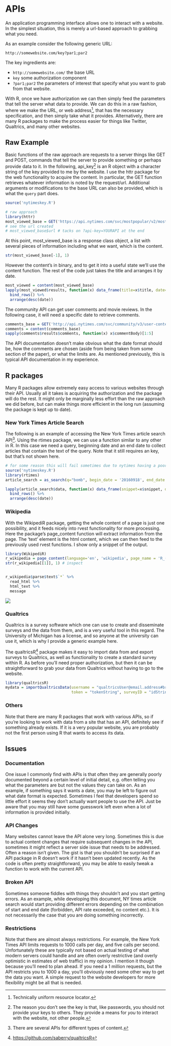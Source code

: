 # APIs


An <span class="emph">application programming interface</span> allows one to interact with a website.  In the simplest situation, this is merely a url-based approach to grabbing what you need.

As an example consider the following generic URL:

`http://somewebsite.com/key?par1;par2`

The key ingredients are:

- `http://somewebsite.com/` the base URL
- `key` some authorization component
- `?par1;par2` the parameters of interest that specify what you want to grab from that website.

With R, once we have authorization we can then simply feed the parameters that tell the server what data to provide.
We can do this in a raw fashion, where we make the URL, or web address[^url], that has the necessary specification, and then simply take what it provides.  Alternatively, there are many R packages to make the process easier for things like Twitter, Qualtrics, and many other websites.


## Raw Example

Basic functions of the raw approach are requests to a server things like GET and POST, commands that tell the server to provide something or perhaps provide data to it.  In the following, <span class="objclass">api_key</span>[^apikey] is an R object with a character string of the key provided to me by the website.  I use the <span class="pack">httr</span> package for the web functionality to acquire the content.  In particular, the <span class="func">GET</span> function retrieves whatever information is noted by the request/url.  Additional arguments or modifications to the base URL can also be provided, which is what the `query` part does.

```r
source('nytimeskey.R')
```

```r
# raw approach
library(httr)
most_viewed_base = GET('https://api.nytimes.com/svc/mostpopular/v2/mostviewed/all-sections/30.json', query=list(`api-key`=api_key))
# see the url created
# most_viewed_base$url # tacks on ?api-key=YOURAPI at the end
```

At this point, <span class="objclass">most_viewed_base</span> is a <span class="objclass">response</span> class object, a list with several pieces of information including what we want, which is the content. 

```r
str(most_viewed_base[-1], 1)
```

However the content's in <span class="emph">binary</span>, and to get it into a useful state we'll use the <span class="func">content</span> function. The rest of the code just takes the title and arranges it by date.

```r
most_viewed = content(most_viewed_base)
lapply(most_viewed$results, function(x) data_frame(title=x$title, date=x$published_date)) %>% 
  bind_rows() %>% 
  arrange(desc(date))
```

The community API can get user comments and movie reviews.  In the following case, it will need a specific date to retrieve comments.  

```r
comments_base = GET('http://api.nytimes.com/svc/community/v3/user-content/by-date.json', query=list(date=Sys.Date()))
comments = content(comments_base)
sapply(comments$results$comments, function(x) x$commentBody)[1:5]
```

The API documentation doesn't make obvious what the date format should be, how the comments are chosen (aside from being taken from some section of the paper), or what the limits are.  As mentioned previously, this is typical API documentation in my experience.



## R packages

Many R packages allow extremely easy access to various websites through their API.  Usually all it takes is acquiring the authorization and the package will do the rest.  It might only be marginally less effort than the raw approach we did before, but can make things more efficient in the long run (assuming the package is kept up to date).


### New York Times Article Search

The following is an example of accessing the New York Times article search API[^nytapi].  Using the <span class="pack">rtimes</span> package, we can use a function similar to any other in R. In this case we need a query, beginning date and an end date to collect articles that contain the text of the query. Note that it still requires an key, but that's not shown here.

```r
# for some reason this will fail sometimes due to nytimes having a poor api
source('nytimeskey.R')
library(rtimes)
article_search = as_search(q="bomb", begin_date = '20160918', end_date = '20160919')[-(1:2)]

lapply(article_search$data, function(x) data_frame(snippet=x$snippet, date= x$pub_date)) %>% 
  bind_rows() %>% 
  arrange(desc(date))
```



### Wikipedia

With the <span class="pack">WikipediR</span> package, getting the whole content of a page is just one possibility, and it feeds nicely into <span class="pack">rvest</span> functionality for more processing.  Here the package's <span class="func">page_content</span> function will extract information from the page. The 'text' element is the html content, which we can then feed to the previously used <span class="pack">rvest</span> functions.  I show only a snippet of the output.

```r
library(WikipediR)
r_wikipedia = page_content(language='en', 'wikipedia', page_name = 'R_(programming_language)')
str(r_wikipedia[[1]], 1) # inspect


r_wikipedia$parse$text$`*` %>% 
  read_html %>% 
  html_text %>% 
  message
```

<img src="img/rpage.png" style="display:block; margin: 0 auto;">


### Qualtrics

Qualtrics is a survey software which one can use to create and disseminate surveys and the data from them, and is a very useful tool in this regard.  The University of Michigan has a license, and so anyone at the university can use it, which is why I provide a generic example here.

The <span class="pack">qualtricsR</span>[^qualtricsRLink] package makes it easy to import data from and export surveys to Qualtrics, as well as functionality to create a standard survey within R.  As before you'll need proper authorization, but then it can be straightforward to grab your data from Qualtrics without having to go to the website.

```r
library(qualtricsR)
mydata = importQualtricsData(username = "qualtricsUser@email.address#brand",  # example micl@umich.edu#umich
                             token = "tokenString", surveyID = "idString")    # your token from Qualtrics
```


### Others

Note that there are many R packages that work with various APIs, so if you're looking to work with data from a site that has an API, definitely see if something already exists.  If it is a very popular website, you are probably not the first person using R that wants to access its data.



## Issues

### Documentation

One issue I commonly find with APIs is that often they are generally poorly documented beyond a certain level of initial detail, e.g. often telling you what the parameters are but not the values they can take on.  As an example, if something says it wants a date, you may be left to figure out what date format is expected.  Sometimes I feel that developers spend so little effort it seems they don't actually want people to use the API.  Just be aware that you may still have some guesswork left even when a lot of information is provided initially.

### API Changes

Many websites cannot leave the API alone very long.  Sometimes this is due to actual content changes that require subsequent changes in the API, sometimes it might reflect a server side issue that needs to be addressed.  Often a reason isn't given.  The gist is that you shouldn't be surprised if an API package in R doesn't work if it hasn't been updated recently.  As the code is often pretty straightforward, you may be able to easily tweak a function to work with the current API.

### Broken API

Sometimes someone fiddles with things they shouldn't and you start getting errors.  As an example, while developing this document, NY times article search would start providing different errors depending on the combination of start and end date (forbidden, API rate exceeded, no content etc.).  It is not necessarily the case that you are doing something incorrectly.


### Restrictions

Note that there are almost always restrictions. For example, the New York Times API limits requests to 1000 calls per day, and five calls per second.  Unfortunately these are typically not based on actual testing of what modern servers could handle and are often overly restrictive (and overly optimistic in estimates of web traffic) in my opinion.   I mention it though because you'll need to plan ahead.  If you need a 1 million requests, but the API restricts you to 1000 a day, you'll obviously need some other way to get the data you want.  A simple request to the website developers for more flexibility might be all that is needed.


[^apikey]: The reason you don't see the key is that, like passwords, you should not provide your keys to others. They provide a means for *you* to interact with the website, not other people.
[^nytapi]: There are several APIs for different types of content.
[^qualtricsRLink]: [https://github.com/saberry/qualtricsR](https://github.com/saberry/qualtricsR)
[^url]: Technically <span class="emph">uniform resource locator</span>.
